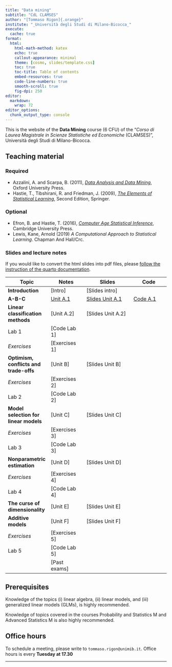 ```yaml
---
title: "Data mining"
subtitle: "CdL CLAMSES"
author: "[Tommaso Rigon]{.orange}"
institute: "_Università degli Studi di Milano-Bicocca_"
execute:
  cache: true
format:
  html:
    html-math-method: katex
    echo: true
    callout-appearance: minimal
    theme: [cosmo, slides/template.css]
    toc: true
    toc-title: Table of contents
    embed-resources: true
    code-line-numbers: true
    smooth-scroll: true
    fig-dpi: 250
editor: 
  markdown: 
    wrap: 72
editor_options: 
  chunk_output_type: console
---
```


This is the website of the **Data Mining** course (6 CFU) of the "*Corso
di Laurea Magistrale in Scienze Statistiche ed Economiche* (CLAMSES)",
Università degli Studi di Milano-Bicocca.

## Teaching material

### Required

-   Azzalini, A. and Scarpa, B. (2011), [*Data Analysis and Data
    Mining*](http://azzalini.stat.unipd.it/Book-DM/), Oxford University
    Press.
-   Hastie, T., Tibshirani, R. and Friedman, J. (2009), [*The Elements
    of Statistical Learning*](https://hastie.su.domains/ElemStatLearn/),
    Second Edition, Springer.

### Optional

-   Efron, B. and Hastie, T. (2016), [*Computer Age Statistical
    Inference*](https://hastie.su.domains/CASI/), Cambridge University
    Press.
-   Lewis, Kane, Arnold (2019) *A Computational Approach to Statistical
    Learning*. Chapman And Hall/Crc.

### Slides and lecture notes

If you would like to convert the html slides into pdf files, please
[follow the instruction of the quarto
documentation](https://quarto.org/docs/presentations/revealjs/presenting.html#print-to-pdf).

| Topic                                  | Notes                         | Slides                                      | Code                     |
|-------------------|----------------|---------------------|----------------|
| **Introduction**                       | \[Intro\]                     | \[Slides intro\]                            |                          |
| **A-B-C**                              | [Unit A.1](slides/un_A1.html) | [Slides Unit A.1](slides/un_A1_slides.html) | [Code A.1](code/un_A1.R) |
| **Linear classification methods**      | \[Unit A.2\]                  | \[Slides Unit A.2\]                         |                          |
| Lab 1                                  | \[Code Lab 1\]                |                                             |                          |
| *Exercises*                            | \[Exercises 1\]               |                                             |                          |
| **Optimism, conflicts and trade-offs** | \[Unit B\]                    | \[Slides Unit B\]                           |                          |
| *Exercises*                            | \[Exercises 2\]               |                                             |                          |
| Lab 2                                  | \[Code Lab 2\]                |                                             |                          |
| **Model selection for linear models**  | \[Unit C\]                    | \[Slides Unit C\]                           |                          |
| *Exercises*                            | \[Exercises 3\]               |                                             |                          |
| Lab 3                                  | \[Code Lab 3\]                |                                             |                          |
| **Nonparametric estimation**           | \[Unit D\]                    | \[Slides Unit D\]                           |                          |
| *Exercises*                            | \[Exercises 4\]               |                                             |                          |
| Lab 4                                  | \[Code Lab 4\]                |                                             |                          |
| **The curse of dimensionality**        | \[Unit E\]                    | \[Slides Unit E\]                           |                          |
| **Additive models**                    | \[Unit F\]                    | \[Slides Unit F\]                           |                          |
| *Exercises*                            | \[Exercises 5\]               |                                             |                          |
| Lab 5                                  | \[Code Lab 5\]                |                                             |                          |
|                                        | \[Past exams\]                |                                             |                          |

## Prerequisites

Knowledge of the topics (i) linear algebra, (ii) linear models, and
(iii) generalized linear models (GLMs), is highly recommended.

Knowledge of topics covered in the courses Probability and Statistics M
and Advanced Statistics M is also highly recommended.

## Office hours

To schedule a meeting, please write to `tommaso.rigon@unimib.it`. Office
hours is every **Tuesday at 17.30**

------------------------------------------------------------------------
